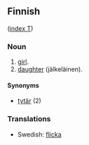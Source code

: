 ==Finnish==
([[Wiktionary:Finnish_index_t|index T]])

===Noun===

# [[girl]].
# [[daughter]] (jälkeläinen).

====Synonyms====

*[[tytär]] (2)

===Translations===

*Swedish: [[flicka]]